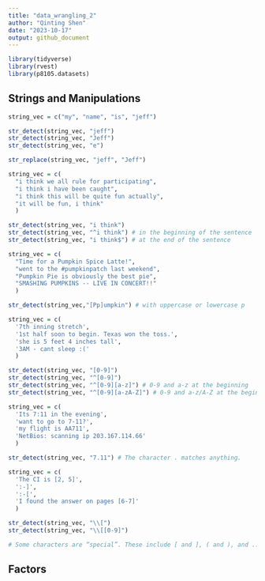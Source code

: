 ```yaml
---
title: "data_wrangling_2"
author: "Qinting Shen"
date: "2023-10-17"
output: github_document
---
```


```r
library(tidyverse)
library(rvest)
library(p8105.datasets)
```

## Strings and Manipulations

```r
string_vec = c("my", "name", "is", "jeff")

str_detect(string_vec, "jeff")
str_detect(string_vec, "Jeff")
str_detect(string_vec, "e")

str_replace(string_vec, "jeff", "Jeff")
```


```r
string_vec = c(
  "i think we all rule for participating",
  "i think i have been caught",
  "i think this will be quite fun actually",
  "it will be fun, i think"
  )

str_detect(string_vec, "i think")
str_detect(string_vec, "^i think") # in the beginning of the sentence
str_detect(string_vec, "i think$") # at the end of the sentence
```


```r
string_vec = c(
  "Time for a Pumpkin Spice Latte!",
  "went to the #pumpkinpatch last weekend",
  "Pumpkin Pie is obviously the best pie",
  "SMASHING PUMPKINS -- LIVE IN CONCERT!!"
  )

str_detect(string_vec,"[Pp]umpkin") # with uppercase or lowercase p
```


```r
string_vec = c(
  '7th inning stretch',
  '1st half soon to begin. Texas won the toss.',
  'she is 5 feet 4 inches tall',
  '3AM - cant sleep :('
  )

str_detect(string_vec, "[0-9]")
str_detect(string_vec, "^[0-9]")
str_detect(string_vec, "^[0-9][a-z]") # 0-9 and a-z at the beginning
str_detect(string_vec, "^[0-9][a-zA-Z]") # 0-9 and a-z/A-Z at the beginning
```


```r
string_vec = c(
  'Its 7:11 in the evening',
  'want to go to 7-11?',
  'my flight is AA711',
  'NetBios: scanning ip 203.167.114.66'
  )

str_detect(string_vec, "7.11") # The character . matches anything.
```

```r
string_vec = c(
  'The CI is [2, 5]',
  ':-]',
  ':-[',
  'I found the answer on pages [6-7]'
  )

str_detect(string_vec, "\\[")
str_detect(string_vec, "\\[[0-9]")

# Some characters are “special”. These include [ and ], ( and ), and .. If you want to search for these, you have to indicate they’re special using \. Unfortunately, \ is also special, so you have to add one more \.
```


## Factors




